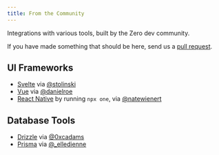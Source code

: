 ```yaml
---
title: From the Community
---
```


Integrations with various tools, built by the Zero dev community.

If you have made something that should be here, send us a [pull request](https://github.com/rocicorp/zero-docs/pulls).

## UI Frameworks

* [Svelte](https://github.com/stolinski/zero-svelte) via [@stolinski](https://x.com/stolinski)
* [Vue](https://github.com/danielroe/zero-vue) via [@danielroe](https://roe.dev/)
* [React Native](https://onestack.dev) by running `npx one`, via [@natewienert](https://x.com/natebirdman)

## Database Tools

* [Drizzle](https://github.com/BriefHQ/drizzle-zero) via [@0xcadams](https://x.com/0xcadams)
* [Prisma](https://github.com/passionfroot/prisma-generator-zero) via [@_elledienne](https://x.com/_elledienne)
